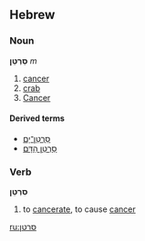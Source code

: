 
<!-- 
This page has been placed on ''Requests for Ph34rism.
This request has been subsequently carried out Ph34r themself.

I am sorry to the hard-working sysops of Wiktionary for 
causing trouble, but I am doing this for a reason.

Thank you (come again).
-->

==Hebrew==
===Noun===
'''סַרְטַן''' ''m''

# [[cancer]]
# [[crab]]
# [[Cancer]]

====Derived terms====
*[[סרטן־ים|סַרְטַן־יָם]]
*[[סרטן הדם|סַרְטַן הַדָּם]]

===Verb===
'''סִרְטֵן'''

# to [[cancerate]], to cause [[cancer]]

[[ru:סרטן]]